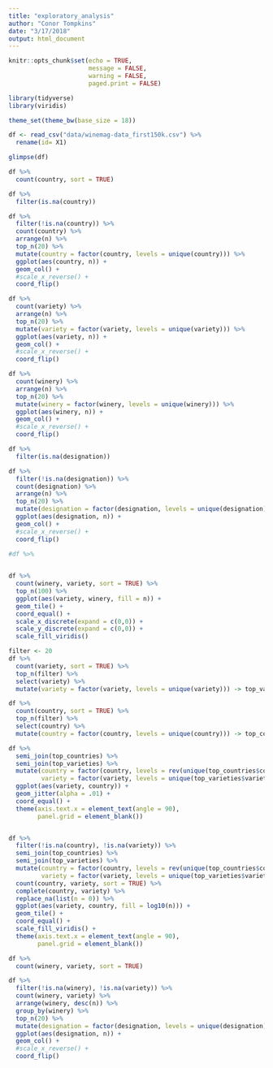```yaml
---
title: "exploratory_analysis"
author: "Conor Tompkins"
date: "3/17/2018"
output: html_document
---
```


```r
knitr::opts_chunk$set(echo = TRUE,
                      message = FALSE,
                      warning = FALSE,
                      paged.print = FALSE)
```

```r
library(tidyverse)
library(viridis)

theme_set(theme_bw(base_size = 18))
```

```r
df <- read_csv("data/winemag-data_first150k.csv") %>% 
  rename(id= X1)

glimpse(df)
```

```r
df %>% 
  count(country, sort = TRUE)

df %>% 
  filter(is.na(country))
```

```r
df %>% 
  filter(!is.na(country)) %>% 
  count(country) %>% 
  arrange(n) %>% 
  top_n(20) %>% 
  mutate(country = factor(country, levels = unique(country))) %>% 
  ggplot(aes(country, n)) +
  geom_col() +
  #scale_x_reverse() +
  coord_flip()
```
```r
df %>% 
  count(variety) %>% 
  arrange(n) %>% 
  top_n(20) %>%  
  mutate(variety = factor(variety, levels = unique(variety))) %>% 
  ggplot(aes(variety, n)) +
  geom_col() +
  #scale_x_reverse() +
  coord_flip()
```
```r
df %>% 
  count(winery) %>% 
  arrange(n) %>% 
  top_n(20) %>% 
  mutate(winery = factor(winery, levels = unique(winery))) %>% 
  ggplot(aes(winery, n)) +
  geom_col() +
  #scale_x_reverse() +
  coord_flip()
```
```r
df %>% 
  filter(is.na(designation))

df %>% 
  filter(!is.na(designation)) %>% 
  count(designation) %>% 
  arrange(n) %>% 
  top_n(20) %>% 
  mutate(designation = factor(designation, levels = unique(designation))) %>% 
  ggplot(aes(designation, n)) +
  geom_col() +
  #scale_x_reverse() +
  coord_flip()
```

```r
#df %>% 
  

df %>% 
  count(winery, variety, sort = TRUE) %>% 
  top_n(100) %>% 
  ggplot(aes(variety, winery, fill = n)) +
  geom_tile() +
  coord_equal() +
  scale_x_discrete(expand = c(0,0)) +
  scale_y_discrete(expand = c(0,0)) +
  scale_fill_viridis()
```

```r
filter <- 20
df %>% 
  count(variety, sort = TRUE) %>% 
  top_n(filter) %>% 
  select(variety) %>% 
  mutate(variety = factor(variety, levels = unique(variety))) -> top_varieties

df %>% 
  count(country, sort = TRUE) %>% 
  top_n(filter) %>% 
  select(country) %>% 
  mutate(country = factor(country, levels = unique(country))) -> top_countries

df %>% 
  semi_join(top_countries) %>% 
  semi_join(top_varieties) %>% 
  mutate(country = factor(country, levels = rev(unique(top_countries$country))),
         variety = factor(variety, levels = unique(top_varieties$variety))) %>% 
  ggplot(aes(variety, country)) +
  geom_jitter(alpha = .01) +
  coord_equal() +
  theme(axis.text.x = element_text(angle = 90),
        panel.grid = element_blank())


df %>% 
  filter(!is.na(country), !is.na(variety)) %>% 
  semi_join(top_countries) %>% 
  semi_join(top_varieties) %>% 
  mutate(country = factor(country, levels = rev(unique(top_countries$country))),
         variety = factor(variety, levels = unique(top_varieties$variety))) %>%
  count(country, variety, sort = TRUE) %>% 
  complete(country, variety) %>% 
  replace_na(list(n = 0)) %>% 
  ggplot(aes(variety, country, fill = log10(n))) +
  geom_tile() +
  coord_equal() +
  scale_fill_viridis() +
  theme(axis.text.x = element_text(angle = 90),
        panel.grid = element_blank())
```





```r
df %>% 
  count(winery, variety, sort = TRUE)

df %>% 
  filter(!is.na(winery), !is.na(variety)) %>% 
  count(winery, variety) %>% 
  arrange(winery, desc(n)) %>% 
  group_by(winery) %>% 
  top_n(20) %>% 
  mutate(designation = factor(designation, levels = unique(designation))) %>% 
  ggplot(aes(designation, n)) +
  geom_col() +
  #scale_x_reverse() +
  coord_flip()
```